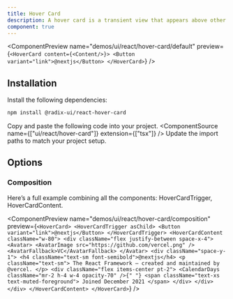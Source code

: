 ```yaml
---
title: Hover Card
description: A hover card is a transient view that appears above other content on the screen when a user hovers over a control.
component: true
---
```


<ComponentPreview
  name="demos/ui/react/hover-card/default"
  preview={`<HoverCard content={<Content/>}>
    <Button variant="link">@nextjs</Button>
</HoverCard>`}
/>

## Installation

<Steps>
<Step>Install the following dependencies:</Step>

```bash
npm install @radix-ui/react-hover-card
```
  <Step>Copy and paste the following code into your project.</Step>
  <ComponentSource name={["ui/react/hover-card"]} extension={["tsx"]} />
  <Step>Update the import paths to match your project setup.</Step>
</Steps>

## Options

### Composition

Here’s a full example combining all the components: HoverCardTrigger, HoverCardContent.

<ComponentPreview name="demos/ui/react/hover-card/composition" 
preview={`<HoverCard>
  <HoverCardTrigger asChild>
    <Button variant="link">@nextjs</Button>
  </HoverCardTrigger>
  <HoverCardContent className="w-80">
    <div className="flex justify-between space-x-4">
      <Avatar>
        <AvatarImage src="https://github.com/vercel.png" />
        <AvatarFallback>VC</AvatarFallback>
      </Avatar>
      <div className="space-y-1">
        <h4 className="text-sm font-semibold">@nextjs</h4>
        <p className="text-sm">
          The React Framework – created and maintained by @vercel.
        </p>
        <div className="flex items-center pt-2">
          <CalendarDays className="mr-2 h-4 w-4 opacity-70" />{" "}
          <span className="text-xs text-muted-foreground">
            Joined December 2021
          </span>
        </div>
      </div>
    </div>
  </HoverCardContent>
</HoverCard>`} 
/>
